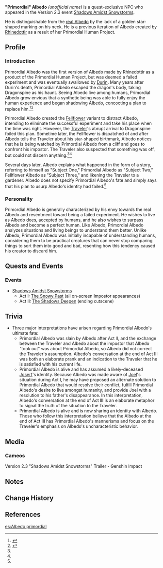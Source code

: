 {{About|the impostor who created Fellflower Albedo|the Whopperflower mimic|Fellflower}}
{{Character Infobox
|image            = NPC Primordial Albedo.png
|type             = Event NPC
|region           = Mondstadt
|element          = Unknown<ref group="Note">[[Fellflower]] Albedo can manipulate Cryo, but this is because it was originally a Cryo Whopperflower. While Primordial Albedo wears a Geo Vision as part of his disguise, whether he has any actual Geo-manipulating ability is unknown.</ref>
|realname         = <!-- Unrevealed -->
|title            = "Subject Two"
|mother           = Rhinedottir
|motherNote       = Creator
|sibling          = Durin
|sibling2         = Albedo
|sibling3         = Rifthounds
|voiceEN          = [[imdb:nm6004732|Khoi Dao]]<ref name="Albedo EN/JP">Twitter: [https://twitter.com/GenshinImpact/status/1339459784701984768 EN & JP VA Announcement]</ref>
|voiceCN          = [https://zh.moegirl.org.cn/Mace Mace]<ref>Official Genshin Impact Chinese Website: [https://ys.mihoyo.com/main/character/mondstadt?char=15 Albedo]</ref>
|voiceJP          = {{w|Kenji Nojima|Nojima Kenji (野島健児)}}<ref name="Albedo EN/JP" />
|voiceKR          = {{w|ko:김명준 (성우)|Kim Myung-jun (김명준)}}<ref>Twitter: [https://twitter.com/genshinimpactkr/status/1339455964559208453 KR VA Announcement]</ref>
}}
'''"Primordial" Albedo''' ''(unofficial name)'' is a quest-exclusive NPC who appeared in the Version 2.3 event [[Shadows Amidst Snowstorms]].

He is distinguishable from the [[Albedo|real Albedo]] by the lack of a golden star-shaped marking on his neck. He is a previous iteration of Albedo created by [[Rhinedottir]] as a result of her Primordial Human Project.

==Profile==
===Introduction===
{{Quote
| quote = Master's failed specimen in the dragon's belly&mdash;<br />
This is where the story truly begins.
| speaker = Albedo
| source = [[The Shadows Deepen]]
}}
Primordial Albedo was the first version of Albedo made by Rhinedottir as a product of the Primordial Human Project, but was deemed a failed experiment and was eventually swallowed by [[Durin]]. Many years after Durin's death, Primordial Albedo escaped the dragon's body, taking Dragonspine as his haunt. Seeing Albedo live among humans, Primordial Albedo grew envious that a synthetic being was able to fully enjoy the human experience and began shadowing Albedo, concocting a plan to replace him.<ref name="SAS2">{{Ref/Quest|The Shadows Deepen}}</ref><ref name="SAS3">{{Ref/Quest|A Secret Born From Ashes}}</ref>

Primordial Albedo created the [[Fellflower]] variant to distract Albedo, intending to eliminate the successful experiment and take his place when the time was right. However, the [[Traveler]]'s abrupt arrival to Dragonspine foiled this plan. Sometime later, the Fellflower is dispatched of and after Albedo tells the Traveler about his star-shaped birthmark, Albedo notices that he is being watched by Primordial Albedo from a cliff and goes to confront his impostor. The Traveler also suspected that something was off, but could not discern anything.<ref name="SAS2" /><ref name="SAS3" />

Several days later, Albedo explains what happened in the form of a story, referring to himself as "Subject One," Primordial Albedo as "Subject Two," Fellflower Albedo as "Subject Three," and likening the Traveler to a gardener. Albedo does not specify Primordial Albedo's fate and simply says that his plan to usurp Albedo's identity had failed.<ref name="SAS3" />

===Personality===
{{Quote
| quote = I would replicate your appearance, study your alchemy, and create miraculous lifeforms to divert your attention.<br />I would wait for the right moment then dispose of you and the Traveler; the sole person to have known your secret.<br />And then...<br />I could finally experience the joy of being brought into the world.
| speaker = Albedo musing on the impostor's intentions
| source = [[The Shadows Deepen]]
}}
Primordial Albedo is generally characterized by his envy towards the real Albedo and resentment toward being a failed experiment. He wishes to live as Albedo does, accepted by humans, and he also wishes to surpass Albedo and become a perfect human. Like Albedo, Primordial Albedo analyzes situations and living beings to understand them better. Unlike Albedo, Primordial Albedo was initially incapable of understanding humans, considering them to be practical creatures that can never stop comparing things to sort them into good and bad, resenting how this tendency caused his creator to discard him.

==Quests and Events==
===Events===
*[[Shadows Amidst Snowstorms]]
**Act I: [[The Snowy Past]] (all on-screen Impostor appearances)
**Act II: [[The Shadows Deepen]] (ending cutscene)

==Trivia==
*Three major interpretations have arisen regarding Primordial Albedo's ultimate fate:
**Primordial Albedo was slain by Albedo after Act II, and the exchange between the Traveler and Albedo about the impostor that Albedo "took out" was about Primordial Albedo, so Albedo did not correct the Traveler's assumption. Albedo's conversation at the end of Act III was both an elaborate prank and an indication to the Traveler that he is satisfied with his current life.
**Primordial Albedo is alive and has assumed a likely-deceased [[Joserf]]'s identity. Because Albedo was made aware of [[Joel]]'s situation during Act I, he may have proposed an alternate solution to Primordial Albedo that would resolve their conflict, fulfill Primordial Albedo's desire to live amongst humanity, and provide Joel with a resolution to his father's disappearance. In this interpretation, Albedo's conversation at the end of Act III is an elaborate metaphor to signal the truth of the situation to the Traveler.
**Primordial Albedo is alive and is now sharing an identity with Albedo. Those who follow this interpretation believe that the Albedo at the end of Act III has Primordial Albedo's mannerisms and focus on the Traveler's emphasis on Albedo's uncharacteristic behavior.

==Media==
===Cameos===
<gallery hideaddbutton="true" captionalign="center">
Version 2.3 "Shadows Amidst Snowstorms" Trailer - Genshin Impact
</gallery>

==Notes==
{{Reflist|note=1}}

==Change History==
{{Change History|2.3}}

==References==
{{Reflist}}

[[es:Albedo primordial]]